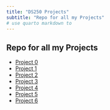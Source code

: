 ```yaml
---
title: "DS250 Projects"
subtitle: "Repo for all my Projects"
# use quarto markdown to 
---
```


## Repo for all my Projects

- [Project 0](/250_Projects/proeject 0/project0.qmd)
- [Project 1](/250_Projects/project 1/project1.qmd)
- [Project 2](/250_Projects/project 2/project2.qmd)
- [Project 3](/250_Projects/project 3/project3.qmd)
- [Project 4](/250_Projects/project 4/project4.qmd)
- [Project 5](/250_Projects/project 5/project5.qmd)
- [Project 6](/250_Projects/project 6/project6.qmd)
